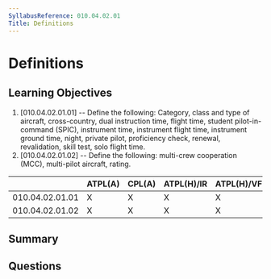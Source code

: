 ```yaml
---
SyllabusReference: 010.04.02.01
Title: Definitions
---
```


# Definitions

## Learning Objectives

1. [010.04.02.01.01] -- Define the following: Category, class and type of
   aircraft, cross-country, dual instruction time, flight time, student
   pilot-in-command (SPIC), instrument time, instrument flight time, instrument
   ground time, night, private pilot, proficiency check, renewal, revalidation,
   skill test, solo flight time.
2. [010.04.02.01.02] -- Define the following: multi-crew cooperation (MCC),
   multi-pilot aircraft, rating.

|                 | ATPL(A) | CPL(A) | ATPL(H)/IR | ATPL(H)/VFR | CPL(H) | IR  | CBIR(A) |
| --------------- | ------- | ------ | ---------- | ----------- | ------ | --- | ------- |
| 010.04.02.01.01 | X       | X      | X          | X           | X      | X   | X       |
| 010.04.02.01.02 | X       | X      | X          | X           | X      |     |         |

## Summary

## Questions
